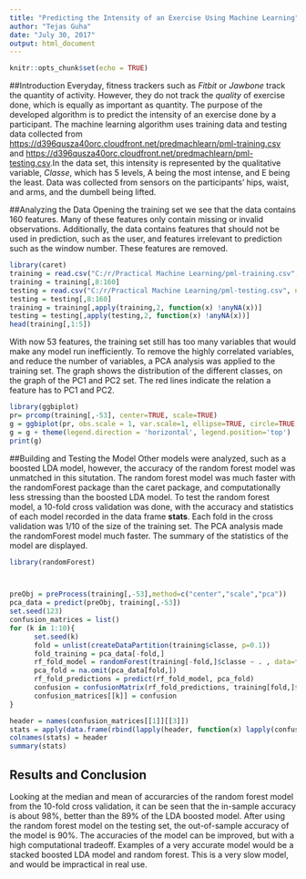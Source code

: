 ```yaml
---
title: "Predicting the Intensity of an Exercise Using Machine Learning"
author: "Tejas Guha"
date: "July 30, 2017"
output: html_document
---
```


```r
knitr::opts_chunk$set(echo = TRUE)
```

##Introduction
Everyday, fitness trackers such as *Fitbit* or *Jawbone* track the quantity of activity.  However, they do not track the *quality* of exercise done, which is equally as important as quantity. The purpose of the developed algorithm is to predict the intensity of an exercise done by a participant.   The machine learning algorithm uses training data and testing data collected from <https://d396qusza40orc.cloudfront.net/predmachlearn/pml-training.csv> and <https://d396qusza40orc.cloudfront.net/predmachlearn/pml-testing.csv>.In the data set, this intensity is represented by the qualitative variable, *Classe*, which has 5 levels, A being the most intense, and E being the least.  Data was collected from sensors on the participants' hips, waist, and arms, and the dumbell being lifted.  

##Analyzing the Data
Opening the training set we see that the data contains 160 features.  Many of these features only contain missing or invalid observations.
Additionally, the data contains features that should not be used in prediction, such as the user, and features irrelevant to prediction such as the window number.  These features are removed.

```r
library(caret)
training = read.csv("C:/r/Practical Machine Learning/pml-training.csv", na.strings=c('#DIV/0', '', 'NA'))
training = training[,8:160]
testing = read.csv("C:/r/Practical Machine Learning/pml-testing.csv", na.strings=c('#DIV/0', ' ', 'NA'))
testing = testing[,8:160]
training = training[,apply(training,2, function(x) !anyNA(x))]
testing = testing[,apply(testing,2, function(x) !anyNA(x))]
head(training[,1:5])
```

With now 53 features, the training set still has too many variables that would make any model run inefficiently.  To remove the highly correlated variables, and reduce the number of variables, a PCA analysis was applied to the training set.  The graph shows the distribution of the different classes, on the graph of the PC1 and PC2 set.  The red lines indicate the relation a feature has to PC1 and PC2.

```r
library(ggbiplot)
pr= prcomp(training[,-53], center=TRUE, scale=TRUE)
g = ggbiplot(pr, obs.scale = 1, var.scale=1, ellipse=TRUE, circle=TRUE, groups = training$classe)
g = g + theme(legend.direction = 'horizontal', legend.position='top')
print(g)
```

##Building and Testing the Model
Other models were analyzed, such as a boosted LDA model, however, the accuracy of the random forest model was unmatched in this situtation.  The random forest model was much faster with the randomForest package than the caret package, and computationally less stressing than the boosted LDA model.  To test the random forest model, a 10-fold cross validation was done, with the accuracy and statistics of each model recorded in the data frame **stats**.  Each fold in the cross validation was 1/10 of the size of the training set.  The PCA analysis made the randomForest model much faster.  The summary of the statistics of the model are displayed.
```r

library(randomForest)



preObj = preProcess(training[,-53],method=c("center","scale","pca"))
pca_data = predict(preObj, training[,-53])
set.seed(123)
confusion_matrices = list()
for (k in 1:10){
      set.seed(k)
      fold = unlist(createDataPartition(training$classe, p=0.1))
      fold_training = pca_data[-fold,]
      rf_fold_model = randomForest(training[-fold,]$classe ~ . , data=fold_training, ntree=100)
      pca_fold = na.omit(pca_data[fold,])
      rf_fold_predictions = predict(rf_fold_model, pca_fold)
      confusion = confusionMatrix(rf_fold_predictions, training[fold,]$classe)
      confusion_matrices[[k]] = confusion
}

header = names(confusion_matrices[[1]][[3]])
stats = apply(data.frame(rbind(lapply(header, function(x) lapply(confusion_matrices, function(y) y[[3]][[x]])))),2,unlist)
colnames(stats) = header
summary(stats)
```

## Results and Conclusion
Looking at the median and mean of accurarcies of the random forest model from the 10-fold cross validation, it can be seen that the in-sample accuracy is about 98%, better than the 89% of the LDA boosted model.  After using the random forest model on the testing set, the out-of-sample accuracy of the model is 90%.  The accuracies of the model can be improved, but with a high computational tradeoff.  Examples of a very accurate model would be a stacked boosted LDA model and random forest.  This is a very slow model, and would be impractical in real use.